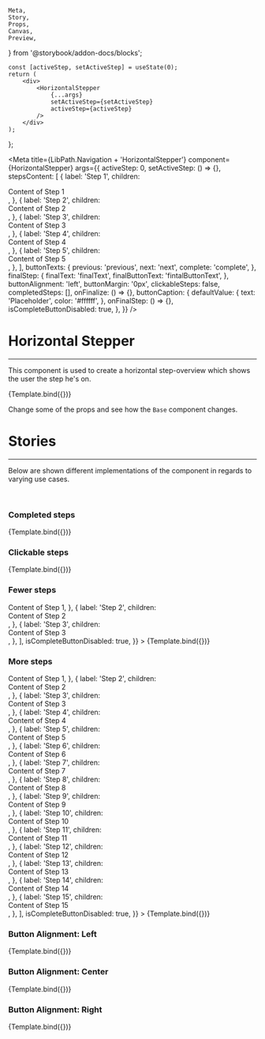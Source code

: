     Meta,
    Story,
    Props,
    Canvas,
    Preview,
} from '@storybook/addon-docs/blocks';

    const [activeStep, setActiveStep] = useState(0);
    return (
        <div>
            <HorizontalStepper
                {...args}
                setActiveStep={setActiveStep}
                activeStep={activeStep}
            />
        </div>
    );
};

<Meta
    title={LibPath.Navigation + 'HorizontalStepper'}
    component={HorizontalStepper}
    args={{
        activeStep: 0,
        setActiveStep: () => {},
        stepsContent: [
            {
                label: 'Step 1',
                children: <div> Content of Step 1</div>,
            },
            {
                label: 'Step 2',
                children: <div>Content of Step 2</div>,
            },
            {
                label: 'Step 3',
                children: <div>Content of Step 3</div>,
            },
            {
                label: 'Step 4',
                children: <div>Content of Step 4</div>,
            },
            {
                label: 'Step 5',
                children: <div>Content of Step 5</div>,
            },
        ],
        buttonTexts: {
            previous: 'previous',
            next: 'next',
            complete: 'complete',
        },
        finalStep: {
            finalText: 'finalText',
            finalButtonText: 'fintalButtonText',
        },
        buttonAlignment: 'left',
        buttonMargin: '0px',
        clickableSteps: false,
        completedSteps: [],
        onFinalize: () => {},
        buttonCaption: {
            defaultValue: {
                text: 'Placeholder',
                color: '#ffffff',
            },
            onFinalStep: () => {},
            isCompleteButtonDisabled: true,
        },
    }}
/>

# Horizontal Stepper

<ComponentStability variant="stable" />

<hr />

This component is used to create a horizontal step-overview which shows the user the step he's on.

<Preview withToolbar>
    <Story
        name="Base"
        args={{
            isCompleteButtonDisabled: true,
        }}
    >
        {Template.bind({})}
    </Story>
</Preview>

Change some of the props and see how the `Base` component changes.

<Props story="Base" />

# Stories

<hr />

Below are shown different implementations of the component in regards to varying
use cases.

<br />

### Completed steps

<Canvas withToolbar>
    <Story
        name="Completed steps"
        args={{
            activeStep: 4,
            completedSteps: [0, 1, 2, 3, 4],
            isCompleteButtonDisabled: false,
        }}
    >
        {Template.bind({})}
    </Story>
</Canvas>

### Clickable steps

<Canvas withToolbar>
    <Story
        name="Clickable steps"
        args={{
            clickableSteps: true,
            isCompleteButtonDisabled: true,
        }}
    >
        {Template.bind({})}
    </Story>
</Canvas>

### Fewer steps

<Canvas withToolbar>
    <Story
        name="Fewer steps"
        args={{
            stepsContent: [
                {
                    label: 'Step 1',
                    children: <div> Content of Step 1</div>,
                },
                {
                    label: 'Step 2',
                    children: <div>Content of Step 2</div>,
                },
                {
                    label: 'Step 3',
                    children: <div>Content of Step 3</div>,
                },
            ],
            isCompleteButtonDisabled: true,
        }}
    >
        {Template.bind({})}
    </Story>
</Canvas>

### More steps

<Canvas withToolbar>
    <Story
        name="More steps"
        args={{
            stepsContent: [
                {
                    label: 'Step 1',
                    children: <div> Content of Step 1</div>,
                },
                {
                    label: 'Step 2',
                    children: <div>Content of Step 2</div>,
                },
                {
                    label: 'Step 3',
                    children: <div>Content of Step 3</div>,
                },
                {
                    label: 'Step 4',
                    children: <div>Content of Step 4</div>,
                },
                {
                    label: 'Step 5',
                    children: <div>Content of Step 5</div>,
                },
                {
                    label: 'Step 6',
                    children: <div>Content of Step 6</div>,
                },
                {
                    label: 'Step 7',
                    children: <div>Content of Step 7</div>,
                },
                {
                    label: 'Step 8',
                    children: <div>Content of Step 8</div>,
                },
                {
                    label: 'Step 9',
                    children: <div>Content of Step 9</div>,
                },
                {
                    label: 'Step 10',
                    children: <div>Content of Step 10</div>,
                },
                {
                    label: 'Step 11',
                    children: <div>Content of Step 11</div>,
                },
                {
                    label: 'Step 12',
                    children: <div>Content of Step 12</div>,
                },
                {
                    label: 'Step 13',
                    children: <div>Content of Step 13</div>,
                },
                {
                    label: 'Step 14',
                    children: <div>Content of Step 14</div>,
                },
                {
                    label: 'Step 15',
                    children: <div>Content of Step 15</div>,
                },
            ],
            isCompleteButtonDisabled: true,
        }}
    >
        {Template.bind({})}
    </Story>
</Canvas>

### Button Alignment: Left

<Canvas withToolbar>
    <Story
        name="Button Alignment: Left"
        args={{
            buttonAlignment: 'left',
            isCompleteButtonDisabled: true,
        }}
    >
        {Template.bind({})}
    </Story>
</Canvas>

### Button Alignment: Center

<Canvas withToolbar>
    <Story
        name="Button Alignment: Center"
        args={{
            buttonAlignment: 'center',
            isCompleteButtonDisabled: true,
        }}
    >
        {Template.bind({})}
    </Story>
</Canvas>

### Button Alignment: Right

<Canvas withToolbar>
    <Story
        name="Button Alignment: Right"
        args={{
            buttonAlignment: 'right',
            isCompleteButtonDisabled: true,
        }}
    >
        {Template.bind({})}
    </Story>
</Canvas>
